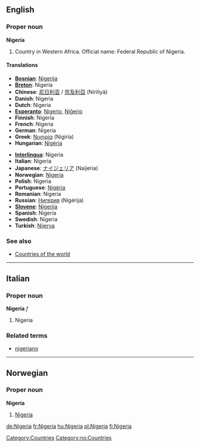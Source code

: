 ==English==
{{wikipedia}}
===Proper noun===
'''Nigeria'''

#Country in Western Africa. Official name: Federal Republic of Nigeria.

====Translations====
{{top}}
*'''[[Bosnian]]''': [[Nigerija]] {{f}}
*'''[[Breton]]''': Nigeria
*'''Chinese''': [[尼日利亚]] / [[奈及利亞]] (Nírìlìyà)
*'''Danish''': Nigeria
*'''Dutch''': Nigeria
*'''[[Esperanto]]''': [[Nigerio]], [[Niĝerio]]
*'''Finnish''': Nigeria
*'''French''': Nigeria {{m}}
*'''German''': Nigeria
*'''Greek''': [[Νιγηρία]] (Nigiría) {{f}}
*'''Hungarian''': [[Nigéria]]
{{mid}}
*'''[[Interlingua]]''': Nigeria
*'''Italian''': Nigeria {{f}}
*'''Japanese''': [[ナイジェリア]] (Naijeria)
*'''Norwegian''': [[#Norwegian|Nigeria]]
*'''Polish''': Nigeria
*'''Portuguese''': [[Nigéria]]
*'''Romanian''': Nigeria {{f}}
*'''Russian''': [[Нигерия]] (Nigérija) {{f}}
*'''[[Slovene]]''': [[Nigerija]] {{f}}
*'''Spanish''': Nigeria {{f}}
*'''Swedish''': Nigeria
*'''Turkish''': [[Nijerya]]
{{bottom}}

===See also===
*[[Countries of the world]]

[[Category:Countries]]


----
==Italian==
===Proper noun===
'''Nigeria''' ''f''

# Nigeria

===Related terms===
*[[nigeriano]]


----
==Norwegian==
===Proper noun===
[[Category:no:Countries]]
'''Nigeria'''
#[[#English|Nigeria]]

[[de:Nigeria]]
[[fr:Nigeria]]
[[hu:Nigeria]]
[[pl:Nigeria]]
[[fi:Nigeria]]